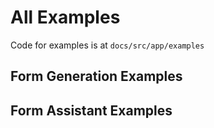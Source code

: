 
# All Examples

Code for examples is at `docs/src/app/examples`

## Form Generation Examples

<ExampleLinks linksData={generationLinksData}/>

## Form Assistant Examples

<ExampleLinks linksData={assistantLinksData}/>
